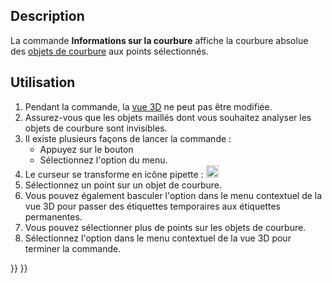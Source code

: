 <languages/>

{{Docnav/fr
|[[Mesh_EvaluateFacet/fr|Informations sur la face]]
|[[Mesh_EvaluateSolid/fr|Maillage solide]]
|[[Mesh_Workbench/fr|Atelier Mesh]]
|IconL=Mesh_EvaluateFacet.svg
|IconR=Mesh_EvaluateSolid.svg
|IconC=Workbench_Mesh.svg
}}

{{GuiCommand/fr
|Name=Mesh CurvatureInfo
|Name/fr=Mesh Informations sur la courbure
|MenuLocation=Maillages → Analyser → Informations sur la courbure
|Workbenches=[[Mesh_Workbench|Mesh]]
|SeeAlso=[[Mesh_VertexCurvature/fr|Mesh Courbure]]
}}

==Description==

La commande '''Informations sur la courbure''' affiche la courbure absolue des [[Mesh_VertexCurvature/fr|objets de courbure]] aux points sélectionnés.

<span id="Usage"></span>
==Utilisation==

<div class="mw-translate-fuzzy">
# Pendant la commande, la [[3D_view/fr|vue 3D]] ne peut pas être modifiée.
# Assurez-vous que les objets maillés dont vous souhaitez analyser les objets de courbure sont invisibles.
# Il existe plusieurs façons de lancer la commande :
#* Appuyez sur le bouton {{Button|[[Image:Mesh_CurvatureInfo.svg|16px]] [[Mesh_CurvatureInfo/fr|Informations sur la courbure]]}}
#* Sélectionnez l'option {{MenuCommand|Maillages → Analyser → [[Image:Mesh_CurvatureInfo.svg|16px]] Informations sur la courbure}} du menu.
# Le curseur se transforme en icône pipette : [[Image:Mesh_EvaluateFacet.svg|20px]]
# Sélectionnez un point sur un objet de courbure.
# Vous pouvez également basculer l'option {{MenuCommand|Annotation}} dans le menu contextuel de la vue 3D pour passer des étiquettes temporaires aux étiquettes permanentes.
# Vous pouvez sélectionner plus de points sur les objets de courbure.
# Sélectionnez l'option {{MenuCommand|Quitter le mode information}} dans le menu contextuel de la vue 3D pour terminer la commande.
</div>


{{Docnav/fr
|[[Mesh_EvaluateFacet/fr|Informations sur la face]]
|[[Mesh_EvaluateSolid/fr|Maillage solide]]
|[[Mesh_Workbench/fr|Atelier Mesh]]
|IconL=Mesh_EvaluateFacet.svg
|IconR=Mesh_EvaluateSolid.svg
|IconC=Workbench_Mesh.svg
}}

{{Mesh Tools navi{{#translation:}}}}
{{Userdocnavi{{#translation:}}}}
{{clear}}